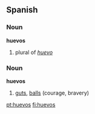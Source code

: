 ==Spanish==

===Noun===
'''huevos''' {{m|p}}

# plural of ''[[huevo]]''

===Noun===
'''huevos''' {{m|p}}

# {{slang|lang=es}} {{idiomatic|lang=es}} [[guts]], [[balls]] (courage, bravery)

[[pt:huevos]]
[[fi:huevos]]